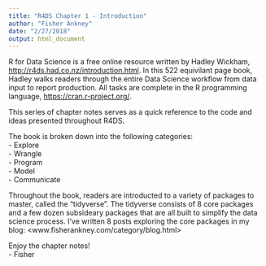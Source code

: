 ```yaml
---
title: "R4DS Chapter 1 - Introduction"
author: "Fisher Ankney"
date: "2/27/2018"
output: html_document
---
```


R for Data Science is a free online resource written by Hadley Wickham, <http://r4ds.had.co.nz/introduction.html>. In this 522 equivilant page book, Hadley walks readers through the entire Data Science workflow from data input to report production. All tasks are complete in the R programming language, <https://cran.r-project.org/>. 

This series of chapter notes serves as a quick reference to the code and ideas presented throughout R4DS. 

The book is broken down into the following categories: <br> 
- Explore <br> 
- Wrangle <br> 
- Program <br> 
- Model   <br>
- Communicate <br>

Throughout the book, readers are introducted to a variety of packages to master, called the "tidyverse". The tidyverse consists of 8 core packages and a few dozen subsideary packages that are all built to simplify the data science process. I've written 8 posts exploring the core packages in my blog: <www.fisherankney.com/category/blog.html> 

Enjoy the chapter notes! <br>
\- Fisher



